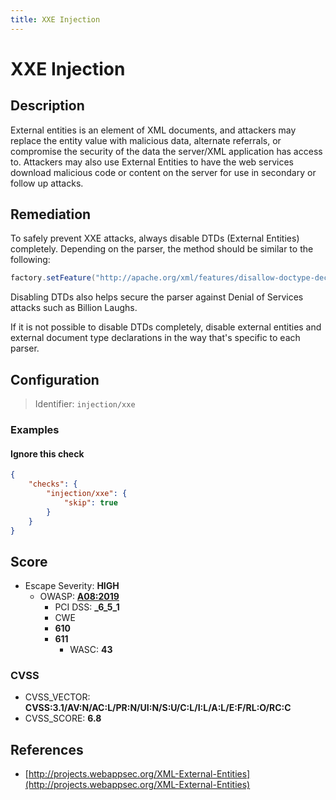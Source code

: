 ```yaml
---
title: XXE Injection
---
```


# XXE Injection

## Description

External entities is an element of XML documents, and attackers may replace the entity value with malicious data, alternate referrals, or compromise the security of the data the server/XML application has access to.
Attackers may also use External Entities to have the web services download malicious code or content on the server for use in secondary or follow up attacks.


## Remediation

To safely prevent XXE attacks, always disable DTDs (External Entities) completely. Depending on the parser, the method should be similar to the following:

```java
factory.setFeature("http://apache.org/xml/features/disallow-doctype-decl", true);
```

Disabling DTDs also helps secure the parser against Denial of Services attacks such as Billion Laughs.

If it is not possible to disable DTDs completely, disable external entities and external document type declarations in the way that's specific to each parser.




## Configuration

> Identifier: `injection/xxe`



### Examples



#### Ignore this check

```json
{
    "checks": {
        "injection/xxe": {
            "skip": true
        }
    }
}
```




## Score

- Escape Severity: **<span className="high-severity">HIGH</span>**
  - OWASP: **[A08:2019](https://github.com/OWASP/API-Security/blob/master/editions/2019/en/0xa8-injection.md)**
    - PCI DSS: **_6_5_1**
    - CWE
    - **610**
    - **611**
      - WASC: **43**
      
      

### CVSS

- CVSS_VECTOR: **CVSS:3.1/AV:N/AC:L/PR:N/UI:N/S:U/C:L/I:L/A:L/E:F/RL:O/RC:C**
- CVSS_SCORE: **6.8**

## References

- [http://projects.webappsec.org/XML-External-Entities](http://projects.webappsec.org/XML-External-Entities)
  